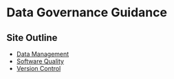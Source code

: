 # Data Governance Guidance {.unnumbered}

## Site Outline
* [Data Management](./docs/data-management/index.qmd)
* [Software Quality](./docs/software/index.qmd)
* [Version Control](./docs/version-control/index.qmd)



